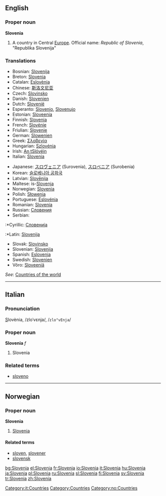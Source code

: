 {{wikipedia}}
==English==

===Proper noun===
'''Slovenia'''

# A country in Central [[Europe]]. Official name: ''Republic of Slovenia'', "Republika Slovenija"

===Translations===
{{rfc-level|Translations at L3+ (AutoFormat would have corrected level of Translations)}}
{{trans-top|country in Europe}}
*Bosnian: [[Slovenija]] {{f}}
*Breton: [[Slovenia]]
*Catalan: [[Eslovènia]]
*Chinese: [[斯洛文尼亚]]
*Czech: [[Slovinsko]]
*Danish: [[Slovenien]]
*Dutch: [[Slovenië]] {{n}}
*Esperanto: [[Slovenio]], [[Slovenujo]]
*Estonian: [[Sloveenia]]
*Finnish: [[Slovenia]]
*French: [[Slovénie]]
*Friulian: [[Slovenie]]
*German: [[Slowenien]]
*Greek: [[Σλοβενία]] {{f}}
*Hungarian: [[Szlovénia]]
*Irish: [[An tSlóvéin]]
*Italian: [[Slovenia]]
{{trans-mid}}
*Japanese: [[スロヴェニア]] (Surovenia), [[スロベニア]] (Surobenia)
*Korean: [[슬로베니아 공화국]]
*Latvian: [[Slovēnija]] {{f}}
*Maltese: is-[[Slovenja]]
*Norwegian: [[#Norwegian|Slovenia]]
*Polish: [[Słowenia]]
*Portuguese: [[Eslovénia]]
*Romanian: [[Slovenia]] {{f}}
*Russian: [[Словения]]
*Serbian:
:*Cyrillic: [[Словенија]] {{f}}
:*Latin: [[Slovenija]] {{f}}
*Slovak: [[Slovinsko]]
*Slovenian: [[Slovenija]] {{f}}
*Spanish: [[Eslovenia]]
*Swedish: [[Slovenien]]
*Võro: [[Sloveeniä]]
{{trans-bottom}}

''See'': [[Countries of the world]]

----

==Italian==

===Pronunciation===
<u>S</u>lovènia, /zloˈvɛnja/, /<tt>zlo"vEnja</tt>/

===Proper noun===
'''Slovenia''' ''f''

# Slovenia

===Related terms===
*[[sloveno]]

[[Category:it:Countries]]

----

==Norwegian==

===Proper noun===
'''Slovenia'''

# [[#English|Slovenia]]

====Related terms====
*[[sloven]], [[slovener]]
*[[slovensk]]

[[Category:Countries]]
[[Category:no:Countries]]

[[bg:Slovenia]]
[[el:Slovenia]]
[[fr:Slovenia]]
[[io:Slovenia]]
[[it:Slovenia]]
[[hu:Slovenia]]
[[ja:Slovenia]]
[[pl:Slovenia]]
[[ru:Slovenia]]
[[sl:Slovenia]]
[[fi:Slovenia]]
[[sv:Slovenia]]
[[tr:Slovenia]]
[[zh:Slovenia]]